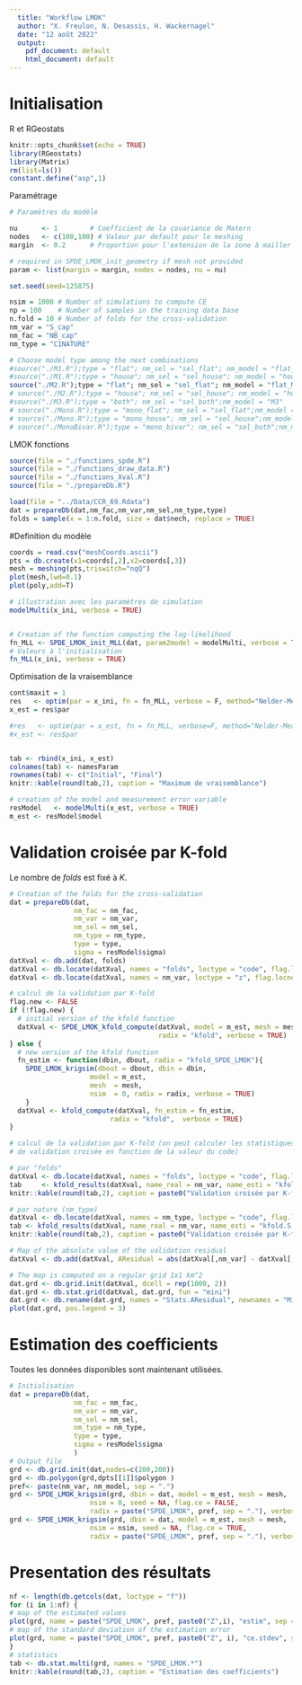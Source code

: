 ```yaml
---
  title: "Workflow LMOK"
  author: "X. Freulon, N. Desassis, H. Wackernagel"
  date: "12 août 2022"
  output:
    pdf_document: default
    html_document: default
---
```


# Initialisation

R et RGeostats

```r
knitr::opts_chunk$set(echo = TRUE)
library(RGeostats)
library(Matrix)
rm(list=ls())
constant.define("asp",1)

```

Paramétrage 


```r
# Paramètres du modèle

nu      <- 1        # Coefficient de la covariance de Matern
nodes   <- c(100,100) # Valeur par default pour le meshing
margin  <- 0.2      # Proportion pour l'extension de la zone à mailler

# required in SPDE_LMOK_init_geometry if mesh not provided
param <- list(margin = margin, nodes = nodes, nu = nu)
```


```r
set.seed(seed=125875)

nsim = 1000 # Number of simulations to compute CE
np = 100    # Number of samples in the training data base
n.fold = 10 # Number of folds for the cross-validation
nm_var = "S_cap"
nm_fac = "NB_cap"
nm_type = "C1NATURE"

# Choose model type among the next combinations
#source("./M1.R");type = "flat"; nm_sel = "sel_flat"; nm_model = "flat_M1"
#source("./M1.R");type = "house"; nm_sel = "sel_house"; nm_model = "house_M1"
source("./M2.R");type = "flat"; nm_sel = "sel_flat"; nm_model = "flat_M2"
# source("./M2.R");type = "house"; nm_sel = "sel_house"; nm_model = "house_M2"
#source("./M3.R");type = "both"; nm_sel = "sel_both";nm_model = "M3"
# source("./Mono.R");type = "mono_flat"; nm_sel = "sel_flat";nm_model = "flat_Mono"
# source("./Mono.R");type = "mono_house"; nm_sel = "sel_house";nm_model = "house_Mono"
# source("./MonoBivar.R");type = "mono_bivar"; nm_sel = "sel_both";nm_model = "MonoBivar"
```

LMOK fonctions

```r
source(file = "./functions_spde.R")
source(file = "./functions_draw_data.R")
source(file = "./functions_Xval.R")
source(file = "./prepareDb.R")
```

```r
load(file = "../Data/CCR_69.Rdata")
dat = prepareDb(dat,nm_fac,nm_var,nm_sel,nm_type,type)
folds = sample(x = 1:n.fold, size = dat$nech, replace = TRUE)
```

#Definition du modèle


```r
coords = read.csv("meshCoords.ascii")
pts = db.create(x1=coords[,2],x2=coords[,3])
mesh = meshing(pts,triswitch="nqQ")
plot(mesh,lwd=0.1)
plot(poly,add=T)
```


```r
# illustration avec les paramètres de simulation
modelMulti(x_ini, verbose = TRUE)


# Creation of the function computing the log-likelihood
fn_MLL <- SPDE_LMOK_init_MLL(dat, param2model = modelMulti, verbose = TRUE,mesh=mesh)
# Valeurs à l'initialisation
fn_MLL(x_ini, verbose = TRUE)
```

Optimisation de la vraisemblance


```r
cont$maxit = 1
res   <- optim(par = x_ini, fn = fn_MLL, verbose = F, method="Nelder-Mead", control = cont)
x_est = res$par
```

```r
#res   <- optim(par = x_est, fn = fn_MLL, verbose=F, method="Nelder-Mead", control = cont)
#x_est <- res$par


tab <- rbind(x_ini, x_est)
colnames(tab) <- namesParam
rownames(tab) <- c("Initial", "Final")
knitr::kable(round(tab,2), caption = "Maximum de vraisemblance")

# creation of the model and measurement error variable
resModel   <- modelMulti(x_est, verbose = TRUE)
m_est <- resModel$model

```

# Validation croisée par K-fold

Le nombre de *folds* est fixé à $K$.

```r
# Creation of the folds for the cross-validation
dat = prepareDb(dat, 
                nm_fac = nm_fac,
                nm_var = nm_var, 
                nm_sel = nm_sel,
                nm_type = nm_type,
                type = type,
                sigma = resModel$sigma)
datXval <- db.add(dat, folds)
datXval <- db.locate(datXval, names = "folds", loctype = "code", flag.locnew = TRUE)
datXval <- db.locate(datXval, names = nm_var, loctype = "z", flag.locnew = TRUE)

# calcul de la validation par K-fold
flag.new <- FALSE
if (!flag.new) {
  # initial version of the kfold function
  datXval <- SPDE_LMOK_kfold_compute(datXval, model = m_est, mesh = mesh, 
                                     radix = "kfold", verbose = TRUE)
} else {
  # new version of the kfold function
  fn_estim <- function(dbin, dbout, radix = "kfold_SPDE_LMOK"){
    SPDE_LMOK_krigsim(dbout = dbout, dbin = dbin,
                    model = m_est,
                    mesh  = mesh,
                    nsim  = 0, radix = radix, verbose = TRUE)
    }
  datXval <- kfold_compute(datXval, fn_estim = fn_estim, 
                         radix = "kfold",  verbose = TRUE)
}

# calcul de la validation par K-fold (on peut calculer les statistiques de l'erreur
# de validation croisée en fonction de la valeur du code)

# par "folds" 
datXval <- db.locate(datXval, names = "folds", loctype = "code", flag.locnew = TRUE)
tab     <- kfold_results(datXval, name_real = nm_var, name_esti = "kfold.S.estim", flag.fig = TRUE, stats = c("number", "min", "max", "mean", "MAE", "RMSE"))
knitr::kable(round(tab,2), caption = paste0("Validation croisée par K-fold (K=", n.fold,")"))

# par nature (nm_type)
datXval <- db.locate(datXval, names = nm_type, loctype = "code", flag.locnew = TRUE)
tab <- kfold_results(datXval, name_real = nm_var, name_esti = "kfold.S.estim", flag.fig = TRUE, stats = c("number", "min", "max", "mean", "MAE", "RMSE"))
knitr::kable(round(tab,2), caption = paste0("Validation croisée par K-fold (K=", n.fold,")"))

# Map of the absolute value of the validation residual
datXval <- db.add(datXval, AResidual = abs(datXval[,nm_var] - datXval[,"kfold.S.estim"]))

# The map is computed on a regular grid 1x1 km^2
dat.grd <- db.grid.init(datXval, dcell = rep(1000, 2))
dat.grd <- db.stat.grid(datXval, dat.grd, fun = "mini")
dat.grd <- db.rename(dat.grd, names = "Stats.AResidual", newnames = "Minimum of residual")
plot(dat.grd, pos.legend = 3)
```

# Estimation des coefficients

Toutes les données disponibles sont maintenant utilisées.

```r
# Initialisation
dat = prepareDb(dat, 
                nm_fac = nm_fac,
                nm_var = nm_var, 
                nm_sel = nm_sel,
                nm_type = nm_type,
                type = type,
                sigma = resModel$sigma
                )
# Output file
grd <- db.grid.init(dat,nodes=c(200,200))
grd <- db.polygon(grd,dpts[[1]]$polygon )
pref<- paste(nm_var, nm_model, sep = ".")
grd <- SPDE_LMOK_krigsim(grd, dbin = dat, model = m_est, mesh = mesh,
                    nsim = 0, seed = NA, flag.ce = FALSE,
                    radix = paste("SPDE_LMOK", pref, sep = "."), verbose = TRUE)
grd <- SPDE_LMOK_krigsim(grd, dbin = dat, model = m_est, mesh = mesh,
                    nsim = nsim, seed = NA, flag.ce = TRUE,
                    radix = paste("SPDE_LMOK", pref, sep = "."), verbose = TRUE)
```


# Presentation des résultats

```r
nf <- length(db.getcols(dat, loctype = "f"))
for (i in 1:nf) {
# map of the estimated values
plot(grd, name = paste("SPDE_LMOK", pref, paste0("Z",i), "estim", sep = "."), pos.legend = 8)
# map of the standard deviation of the estimation error
plot(grd, name = paste("SPDE_LMOK", pref, paste0("Z", i), "ce.stdev", sep = "."), pos.legend = 8)
}
# statistics
tab <- db.stat.multi(grd, names = "SPDE_LMOK.*")
knitr::kable(round(tab,2), caption = "Estimation des coefficients")
```